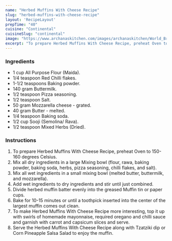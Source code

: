 ---
name: "Herbed Muffins With Cheese Recipe"
slug: "herbed-muffins-with-cheese-recipe"
layout: 'RecipeLayout'
prepTime: "40"
cuisine: "Continental"
cuisineSlug: "continental"
image: "https://www.archanaskitchen.com/images/archanaskitchen/World_Breakfast/herbed_muffins_with_cheese.jpg"
excerpt: "To prepare Herbed Muffins With Cheese Recipe, preheat Oven to 150-160 degrees Celsius"
---

### Ingredients

- 1 cup All Purpose Flour (Maida).
- 1/4 teaspoon Red Chilli flakes.
- 1-1/2 teaspoons Baking powder.
- 140 gram Buttermilk.
- 1/2 teaspoon Pizza seasoning.
- 1/2 teaspoon Salt.
- 50 gram Mozzarella cheese - grated.
- 40 gram Butter - melted.
- 1/4 teaspoon Baking soda.
- 1/2 cup Sooji (Semolina/ Rava).
- 1/2 teaspoon Mixed Herbs (Dried).

### Instructions

1. To prepare Herbed Muffins With Cheese Recipe, preheat Oven to 150-160 degrees Celsius.
1. Mix all dry ingredients in a large Mixing bowl (flour, rawa, baking powder, baking soda, herbs, pizza seasoning, chilli flakes, and salt).
1. Mix all wet ingredients in a small mixing bowl (melted butter, buttermilk, and mozzarella).
1. Add wet ingredients to dry ingredients and stir until just combined.
1. Divide herbed muffin batter evenly into the greased Muffin tin or paper cups.
1. Bake for 10-15 minutes or until a toothpick inserted into the center of the largest muffin comes out clean.
1. To make Herbed Muffins With Cheese Recipe more interesting, top it up with swirls of homemade mayonnaise, required oregano and chilli sauce and garnish with carrot and capsicum slices and serve.
1. Serve the Herbed Muffins With Cheese Recipe along with Tzatziki dip or Corn Pineapple Salsa Salad to enjoy the muffin.
